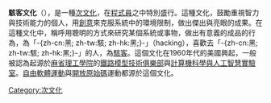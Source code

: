 {{refimprove|time=2016-04-16T13:37:06+00:00}}
{{NoteTA
|G1 = IT
}}
'''駭客文化'''（{{lang-en|Hacker culture}}），是一種[[次文化|次文化]]，在[[程式員|程式員]]之中特別盛行。這種文化，鼓勵重視智力與技術能力的個人，用[[創意|創意]]來克服系統中的環境限制，做出傑出與亮眼的成果。在這種文化中，稱呼用聰明的方式來研究某個系統或事物，做出有意義的成品的行為，為「-{zh-cn:黑; zh-tw:駭; zh-hk:黑;}-」（hacking），喜歡去「-{zh-cn:黑; zh-tw:駭; zh-hk:黑;}-」的人，為[[駭客|駭客]]。這個文化在1960年代的美國興起，一般被認為起源於[[麻省理工學院|麻省理工學院]]的[[鐵路模型技術俱樂部|鐵路模型技術俱樂部]]與[[MIT計算機科學與人工智慧實驗室|計算機科學與人工智慧實驗室]]。[[自由軟體運動|自由軟體運動]]與[[開放原始碼|開放原始碼]]運動都源於這個文化。

[[Category:次文化|Category:次文化]]